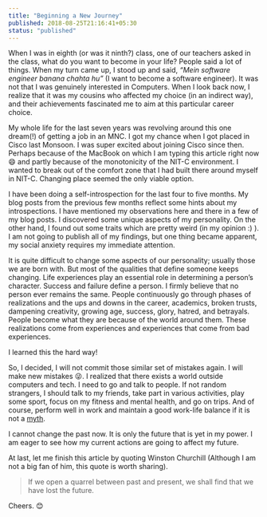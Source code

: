 ```yaml
---
title: "Beginning a New Journey"
published: 2018-08-25T21:16:41+05:30
status: "published"
---
```


When I was in eighth (or was it ninth?) class, one of our teachers asked in the
class, what do you want to become in your life? People said a lot of things.
When my turn came up, I stood up and said, _“Mein software engineer banana
chahta hu”_ (I want to become a software engineer). It was not that I was
genuinely interested in Computers. When I look back now, I realize that it was
my cousins who affected my choice (in an indirect way), and their achievements
fascinated me to aim at this particular career choice.

My whole life for the last seven years was revolving around this one dream(!) of
getting a job in an MNC. I got my chance when I got placed in Cisco last
Monsoon. I was super excited about joining Cisco since then. Perhaps because of
the MacBook on which I am typing this article right now :smile: and partly
because of the monotonicity of the NIT-C environment. I wanted to break out of
the comfort zone that I had built there around myself in NIT-C. Changing place
seemed the only viable option.

I have been doing a self-introspection for the last four to five months. My blog
posts from the previous few months reflect some hints about my introspections. I
have mentioned my observations here and there in a few of my blog posts. I
discovered some unique aspects of my personality. On the other hand, I found out
some traits which are pretty weird (in my opinion :) ). I am not going to
publish all of my findings, but one thing became apparent, my social anxiety
requires my immediate attention.

It is quite difficult to change some aspects of our personality; usually those
we are born with. But most of the qualities that define someone keeps changing.
Life experiences play an essential role in determining a person’s character.
Success and failure define a person. I firmly believe that no person ever
remains the same. People continuously go through phases of realizations and the
ups and downs in the career, academics, broken trusts, dampening creativity,
growing age, success, glory, hatred, and betrayals. People become what they are
because of the world around them. These realizations come from experiences and
experiences that come from bad experiences.

I learned this the hard way!

So, I decided, I will not commit those similar set of mistakes again. I will
make new mistakes :stuck_out_tongue_winking_eye:. I realized that there exists a
world outside computers and tech. I need to go and talk to people. If not random
strangers, I should talk to my friends, take part in various activities, play
some sport, focus on my fitness and mental health, and go on trips. And of
course, perform well in work and maintain a good work-life balance if it is not
a
[myth](https://medium.com/the-ascent/is-work-life-balance-a-myth-c328377966de).

I cannot change the past now. It is only the future that is yet in my power. I
am eager to see how my current actions are going to affect my future.

At last, let me finish this article by quoting Winston Churchill (Although I am
not a big fan of him, this quote is worth sharing).

> If we open a quarrel between past and present, we shall find that we have lost
> the future.

Cheers. 😊

